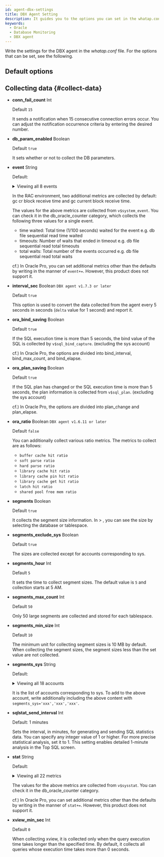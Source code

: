 ```yaml
---
id: agent-dbx-settings
title: DBX Agent Setting
description: It guides you to the options you can set in the whatap.conf file.
keywords:
  - Oracle
  - Database Monitoring
  - DBX agent
---
```


Write the settings for the DBX agent in the *whatap.conf* file. For the options that can be set, see the following.

## Default options


<Dbagentdbxbasicoption />

## Collecting data {#collect-data}

- **conn_fail_count** <span class='type'>Int</span>

  Default `15`

  It sends a notification when 15 consecutive connection errors occur. You can adjust the notification occurrence criteria by entering the desired number.

- **db_param_enabled** <span class='type'>Boolean</span>

  Default `true`

  It sets whether or not to collect the DB parameters.

- **event** <span class='type'>String</span>

  Default: 

  <details>

  <summary>Viewing all 8 events</summary>

    `db file scattered read`, `db file sequential read`, `direct path read`, `direct path write`,\
    `enq: TX - row lock contention`, `latch free`, `library cache lock`, `library cache pin`

  </details>

  In the RAC environment, two additional metrics are collected by default: gc cr block receive time and gc current block receive time.

  The values for the above metrics are collected from `v$system_event`. You can check it in the db_oracle_counter category, which collects the following three values ​​for a single event.

  - time waited: Total time (1/100 seconds) waited for the event e.g. db file sequential read time waited
  - timeouts: Number of waits that ended in timeout e.g. db file sequential read total timeouts
  - total waits: Total number of the events occurred e.g. db file sequential read total waits

  cf.) In Oracle Pro, you can set additional metrics other than the defaults by writing in the manner of `event+=`. However, this product does not support it.

- **interval_sec** <span class='type'>Boolean</span> <code class="my">DBX agent v1.7.3 or later</code>

  Default `true`

  This option is used to convert the data collected from the agent every 5 seconds in seconds (`delta` value for 1 second) and report it.

- **ora_bind_saving** <span class='type'>Boolean</span>

  Default `true`

  If the SQL execution time is more than 5 seconds, the bind value of the SQL is collected by `v$sql_bind_capture`. (excluding the sys account)

  cf.) In Oracle Pro, the options are divided into bind_interval, bind_max_count, and bind_elapse.

- **ora_plan_saving** <span class='type'>Boolean</span>

  Default `true`

  If the SQL plan has changed or the SQL execution time is more than 5 seconds, the plan information is collected from `v$sql_plan`. (excluding the sys account)

  cf.) In Oracle Pro, the options are divided into plan_change and plan_elapse.

- **ora_ratio** <span class='type'>Boolean</span> <code class="my">DBX agent v1.6.11 or later</code>

  Default `false`

  You can additionally collect various ratio metrics. The metrics to collect are as follows:

  - `buffer cache hit ratio`
  - `soft parse ratio`
  - `hard parse ratio`
  - `library cache hit ratio`
  - `library cache pin hit ratio`
  - `library cache get hit ratio`
  - `latch hit ratio`
  - `shared pool free mem ratio`

- **segments** <span class='type'>Boolean</span>

  Default `true`

  It collects the segment size information. In <Cmdname sid="side_reportStat" className="uitext" /> &gt; <Cmdname sid="side_tableSpace" className="uitext" />, you can see the size by selecting the database or tablespace.

- **segments_exclude_sys** <span class='type'>Boolean</span>

  Default `true`

  The sizes are collected except for accounts corresponding to sys.

- **segments_hour** <span class='type'>Int</span>

  Default `5`

  It sets the time to collect segment sizes. The default value is `5` and collection starts at 5 AM.

- **segments_max_count** <span class='type'>Int</span>

  Default `50`

  Only 50 large segments are collected and stored for each tablespace.

- **segments_min_size** <span class='type'>Int</span>

  Default `10`

  The minimum unit for collecting segment sizes is 10 MB by default. When collecting the segment sizes, the segment sizes less than the set value are not collected.

- **segments_sys** <span class='type'>String</span>

  Default: 

  <details>
    <summary>Viewing all 18 accounts</summary>

    `SYS`, `OUTLN`, `SYSTEM`, `AUDSYS`, `DBSNMP`, `GSMADMIN_INTERNAL`,\
    `XDB`, `WMSYS`, `OJVMSYS`, `CTXSYS`, `ORDSYS`, `ORDDATA`,\
    `MDSYS`, `LBACSYS`, `DVSYS`, `DBSFWUSER`, `APPQOSSYS`, `OLAPSYS`  

  </details>

  It is the list of accounts corresponding to sys. To add to the above account, write additionally including the above content with `segments_sys='xxx','xxx','xxx'`.

- **sqlstat_send_interval** <span class='type'>Int</span>

  Default: 1 minutes
    
  Sets the interval, in minutes, for generating and sending SQL statistics data.
  You can specify any integer value of 1 or higher.
  For more precise statistical analysis, set it to 1.
  This setting enables detailed 1-minute analysis in the Top SQL screen.

- **stat** <span class='type'>String</span>

  Default: 

  <details>

  <summary>Viewing all 22 metrics</summary>

    `consistent gets`, `cpu used by this session`, `db block changes`, `db block gets`, `db time`,\
    `data blocks consistent reads - undo records applied`, `enqueue waits`, `execute count`,\
    `logons current`, `opened cursors current`, `parse count (hard)`, `parse count (total)`,\
    `physical reads`, `physical writes`, `redo entries`, `rollback changes - undo records applied`,\
    `session logical reads`, `sorts (disk)`, `sorts (memory)`, `transaction tables consistent reads - undo records applied`,
    `user commits`, `user rollbacks`

  </details>

  The values for the above metrics are collected from `v$sysstat`. You can check it in the db_oracle_counter category.

  cf.) In Oracle Pro, you can set additional metrics other than the defaults by writing in the manner of `stat+=`. However, this product does not support it.

- **xview_min_sec** <span class='type'>Int</span>

  Default `0`

  When collecting xview, it is collected only when the query execution time takes longer than the specified time. By default, it collects all queries whose execution time takes more than 0 seconds.


<SQLMON />


<Dbaes256encrypt />


<Dbsettingagentnamedetails level={2} agentType="DBX" />
